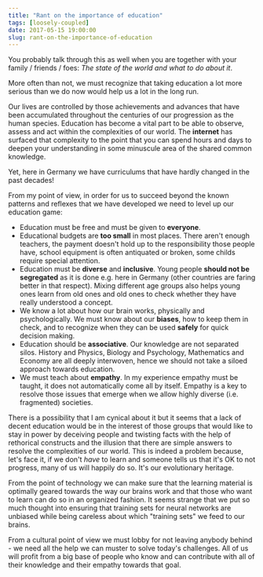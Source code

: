```yaml
---
title: "Rant on the importance of education"
tags: [loosely-coupled]
date: 2017-05-15 19:00:00
slug: rant-on-the-importance-of-education
---
```


You probably talk through this as well when you are together with your family / friends / foes: _The state of the world and what to do about it_.

More often than not, we must recognize that taking education a lot more serious than we do now would help us a lot in the long run.

Our lives are controlled by those achievements and advances that have been accumulated throughout the centuries of our progression as the human species. Education has become a vital part to be able to observe, assess and act within the complexities of our world. The __internet__ has surfaced that complexity to the point that you can spend hours and days to deepen your understanding in some minuscule area of the shared common knowledge.

Yet, here in Germany we have curriculums that have hardly changed in the past decades!

From my point of view, in order for us to succeed beyond the known patterns and reflexes that we have developed we need to level up our education game:

* Education must be free and must be given to __everyone__. 
* Educational budgets are __too small__ in most places. There aren't enough teachers, the payment doesn't hold up to the responsibility those people have, school equipment is often antiquated or broken, some childs require special attention.
* Education must be __diverse__ and __inclusive__. Young people __should not be segregated__ as it is done e.g. here in Germany (other countries are faring better in that respect). Mixing different age groups also helps young ones learn from old ones and old ones to check whether they have really understood a concept.
* We know a lot about how our brain works, physically and psychologically. We must know about our __biases__, how to keep them in check, and to recognize when they can be used __safely__ for quick decision making.
* Education should be __associative__. Our knowledge are not separated silos. History and Physics, Biology and Psychology, Mathematics and Economy are all deeply interwoven, hence we should not take a siloed approach towards education.
* We must teach about __empathy__. In my experience empathy must be taught, it does not automatically come all by itself. Empathy is a key to resolve those issues that emerge when we allow highly diverse (i.e. fragmented) societies.

There is a possibility that I am cynical about it but it seems that a lack of decent education would be in the interest of those groups that would like to stay in power by deceiving people and twisting facts with the help of rethorical constructs and the illusion that there are simple answers to resolve the complexities of our world. This is indeed a problem because, let's face it, if we don't _have_ to learn and someone tells us that it's OK to not progress, many of us will happily do so. It's our evolutionary heritage.

From the point of technology we can make sure that the learning material is optimally geared towards the way our brains work and that those who want to learn can do so in an organized fashion. It seems strange that we put so much thought into ensuring that training sets for neural networks are unbiased while being careless about which "training sets" we feed to our brains.

From a cultural point of view we must lobby for not leaving anybody behind - we need all the help we can muster to solve today's challenges. All of us will profit from a big base of people who know and can contribute with all of their knowledge and their empathy towards that goal.
